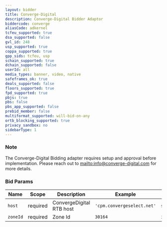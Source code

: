 ```yaml
---
layout: bidder
title: Converge-Digital
description: Converge-Digital Bidder Adaptor
biddercode: converge
aliasCode: adkernel
tcfeu_supported: true
dsa_supported: false
gvl_id: 248
usp_supported: true
coppa_supported: true
gpp_sids: tcfeu, usp
schain_supported: true
dchain_supported: false
userId: all
media_types: banner, video, native
safeframes_ok: true
deals_supported: false
floors_supported: true
fpd_supported: true
pbjs: true
pbs: false
pbs_app_supported: false
prebid_member: false
multiformat_supported: will-bid-on-any
ortb_blocking_supported: true
privacy_sandbox: no
sidebarType: 1
---
```


### Note

The Converge-Digital Bidding adapter requires setup and approval before implementation. Please reach out to [mailto:info@converge-digital.com](info@converge-digital.com) for more details.

### Bid Params


| Name     | Scope    | Description           | Example                   | Type     |
|----------|----------|-----------------------|---------------------------|----------|
| `host`   | required | ConvergeDigital RTB host | `'cpm.convergeselect.net'` | `string` |
| `zoneId` | required | Zone Id           | `30164`                 | `integer` |
